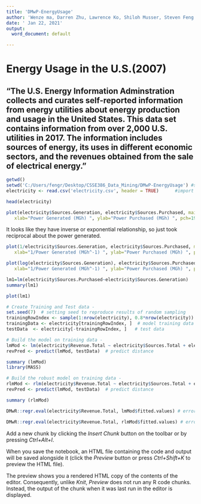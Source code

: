 ```yaml
---
title: 'DMwP-EnergyUsage'
author: 'Wenze ma, Darren Zhu, Lawrence Ko, Shiloh Musser, Steven Feng'
date: ' Jan 22, 2021'
output:
  word_document: default

---
```


# Energy Usage in the U.S.(2007)
## "The U.S. Energy Information Adminstration collects and curates self-reported information from energy utilities about energy production and usage in the United States. This data set contains information from over 2,000 U.S. utilities in 2017. The information includes sources of energy, its uses in different economic sectors, and the revenues obtained from the sale of electrical energy."


```r
getwd()
setwd('C:/Users/fengr/Desktop/CSSE386_Data_Mining/DMwP-EnergyUsage') #set to the folder where the data is saved
electricity <- read.csv('electricity.csv', header = TRUE)      #import the data to the R session
```
```r
head(electricity)
```
```r
plot(electricity$Sources.Generation, electricity$Sources.Purchased, main="Relationship Between Net Generation and Purchase of Power (in MGh)",
   xlab="Power Generated (MGh) ", ylab="Power Purchased (MGh) ", pch=19)
```
It looks like they have inverse or exponential relationship, so just took reciprocal about the power generated.

```r
plot(1/electricity$Sources.Generation, electricity$Sources.Purchased, main="Relationship Between Net Generation and Purchase of Power (in MGh)",
   xlab="1/Power Generated (MGh^-1) ", ylab="Power Purchased (MGh) ", pch=19)
```

```r
plot(log(electricity$Sources.Generation), electricity$Sources.Purchased, main="Relationship Between Net Generation and Purchase of Power (in MGh)",
   xlab="1/Power Generated (MGh^-1) ", ylab="Power Purchased (MGh) ", pch=19)
```

```r
lm1=lm(electricity$Sources.Purchased~electricity$Sources.Generation)
summary(lm1)
```
```r
plot(lm1)
```
```r
# Create Training and Test data -
set.seed(7)  # setting seed to reproduce results of random sampling
trainingRowIndex <- sample(1:nrow(electricity), 0.8*nrow(electricity))  # row indices for training data
trainingData <- electricity[trainingRowIndex, ]  # model training data
testData  <- electricity[-trainingRowIndex, ]   # test data
```

```r
# Build the model on training data -
lmMod <- lm(electricity$Revenue.Total ~ electricity$Sources.Total + electricity$Retail.Total.Revenue + electricity$Retail.Total.Sales + electricity$Retail.Total.Customers, data=trainingData)  # build the model
revPred <- predict(lmMod, testData)  # predict distance
```

```r
summary (lmMod)
library(MASS)
```
```r

# Build the robust model on training data -
rlmMod <- rlm(electricity$Revenue.Total ~ electricity$Sources.Total + electricity$Retail.Total.Revenue + electricity$Retail.Total.Sales + electricity$Retail.Total.Customers, data=trainingData, maxit=40, psi=psi.bisquare)  # build the model
revPred <- predict(lmMod, testData)  # predict distance
```

```r
summary (rlmMod)
```
```r
DMwR::regr.eval(electricity$Revenue.Total, lmMod$fitted.values) # error for the above lm model
```
```r
DMwR::regr.eval(electricity$Revenue.Total, rlmMod$fitted.values) # error for the above rlm model
```

Add a new chunk by clicking the *Insert Chunk* button on the toolbar or by pressing *Ctrl+Alt+I*.

When you save the notebook, an HTML file containing the code and output will be saved alongside it (click the *Preview* button or press *Ctrl+Shift+K* to preview the HTML file).

The preview shows you a rendered HTML copy of the contents of the editor. Consequently, unlike *Knit*, *Preview* does not run any R code chunks. Instead, the output of the chunk when it was last run in the editor is displayed.
